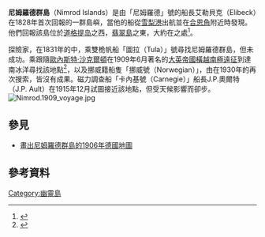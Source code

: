 '''尼姆羅德群島'''（Nimrod Islands）是由「尼姆羅德」號的船長艾勒貝克（Elibeck）在1828年首次回報的一群島嶼，當他的船從[[雪梨港|雪梨港]]出航並在[[合恩角|合恩角]]附近時發現。他們回報該島位於[[道格提岛|道格提岛]]之西，[[翡翠島|翡翠島]]之東，大約在{{coord|56|S|158|W|}}之處<ref>{{cite book | last = Stommel | first = Henry | title = Lost Islands: The Story of Islands That Have Vanished from Nautical Charts | url = https://archive.org/details/lostislands00henr | publisher = University of British Columbia Press | location = Vancouver | year = 1984 | isbn = 0-7748-0210-3 | pages = [https://archive.org/details/lostislands00henr/page/73 73]–76 }}</ref>。

探險家{{link-en|約翰·比斯科|John Biscoe}}，在1831年的{{link-en|南冰洋遠征|Southern Ocean Expedition}}中，乘雙桅帆船「圖拉（Tula）」號尋找尼姆羅德群島，但未成功。{{link-en|約翰·金恩·戴維斯|John King Davis}}乘{{link-en|尼姆羅德號|Nimrod (ship)}}跟隨[[歐內斯特·沙克爾頓|歐內斯特·沙克爾頓]]在1909年6月著名的[[大英帝國橫越南極遠征|大英帝國橫越南極遠征]]到達南冰洋尋找該地點<ref>{{cite journal |last=Davis |first=J.K. |title=Voyage of the S. Y. "Nimrod.": Sydney to Monte Video Viâ Macquarie Island, May 8-July 7, 1909 |url=https://archive.org/details/sim_geographical-journal_1910-12_36_6/page/696 |journal=The Geographical Journal |volume=36 |issue=6 |pages=696–703 |accessdate=May 6, 2009 |doi=10.2307/1776845 |publisher=Blackwell Publishing |jstor=1776845 |date=Dec 1910}}</ref>，以及挪威籍船隻「挪威號（Norwegian）」，由{{link-en|拉爾斯·克里斯滕森|Lars Christensen}}在1930年的再次搜索，皆沒有成果。磁力調查船「卡內基號（Carnegie）」船長J.P.奧爾特（J.P. Ault）在1915年12月試圖接近該地點，但受天候影響而卻步。
[[File:Nimrod.1909_voyage.jpg|thumb]]

==參見==
*[[:File:Antarctica_map.jpg|畫出尼姆羅德群島的1906年德國地圖]]

==參考資料==
{{reflist}}
{{太平洋岛屿}}
[[Category:幽靈島|Category:幽靈島]]